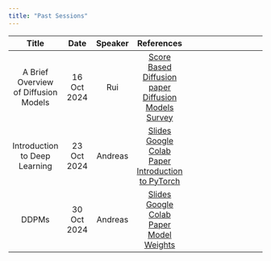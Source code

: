 ```yaml
---
title: "Past Sessions"
---
```


| Title |  Date  | Speaker | References |
|:----:|:---:|:---:|:-:|:-------------------:|
| A Brief Overview of Diffusion Models      |  16 Oct 2024 |  Rui     | [Score Based Diffusion paper](https://arxiv.org/abs/2011.13456) <br/> [Diffusion Models Survey](https://arxiv.org/abs/2209.00796) |
| Introduction to Deep Learning      |  23 Oct 2024 |  Andreas     | <a href="slides/intro_to_dl.pdf" target="_blank">Slides</a> <br/> [Google Colab](https://colab.research.google.com/drive/1KQnXlb9QEHn0MgPq6i118GP6Cyf4QfNH#scrollTo=XdD6sAznA50o) <br/> [Paper](https://arxiv.org/abs/1603.07285)<br/> [Introduction to PyTorch](https://www.youtube.com/watch?v=Z_ikDlimN6A&t=2576s)|
| DDPMs      |  30 Oct 2024 |  Andreas     | <a href="slides/ddpm.pdf" target="_blank">Slides</a> <br/> [Google Colab](https://colab.research.google.com/drive/1S3NY8Uj5GYwUxE3kAQvaftsvfM1j7Kw1) <br/> [Paper](https://arxiv.org/abs/2006.11239)<br/> [Model Weights](https://drive.google.com/file/d/1sbeoNv-c36e0s3quF2kB8D80BxthBGMI/view?usp=sharing)|